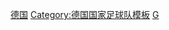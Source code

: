 {{National squad
|name      = 1970年世界杯足球赛西德参赛名单
|bg        = white
|fg        = black
|bordercolor=black
|country   = 西德
|team link = 德国国家足球队
|comp link = 1970年世界杯足球赛
|comp      = 1970年世界杯足球赛（季军）
|p1=[[塞普·迈尔|-{zh-hans:迈耶;zh-hk:美亞;zh-tw:邁耶;}-]]
|p2=[[霍斯特-迪特·霍特格斯|霍特格斯]]
|p3=[[卡爾-軒斯·舒萊寧加|舒萊寧加]]
|p4=[[弗朗茨·贝肯鲍尔|-{zh-hans:贝肯鲍尔;zh-hk:碧根鮑華;zh-tw:貝肯鮑爾;}-]]
|p5=[[威利·舒尔茨|舒尔茨]]
|p6=[[沃尔夫冈·韦伯|韦伯]]
|p7=[[贝尔蒂·福格茨|-{zh-hans:福格茨;zh-hk:福士;zh-tw:福格茨;}-]]
|p8=[[赫尔穆特·哈勒|哈勒]]
|p9=[[乌维·席勒|-{zh-cn:席勒;zh-hk:施拉;zh-tw:席勒;}-]] [[file:Captain sports.svg|10px|队长]]
|p10=[[西格弗里德·赫尔德|赫尔德]]
|p11=[[克劳斯·费希特尔|费希特尔]]
|p12=[[沃尔夫冈·奥弗拉特|奥弗拉特]]
|p13=[[盖德·穆勒|-{zh-cn:穆勒; zh-tw:穆勒; zh-hk:梅拿;}-]]
|p14=[[莱因哈德·利布达|利布达]]
|p15=[[贝恩德·帕茨克|帕茨克]]
|p16=[[马克斯·洛伦茨 (足球运动员)|洛伦茨]]
|p17=[[汉内斯·洛尔|洛尔]]
|p18=[[克劳斯-迪特尔·西洛夫|西洛夫]]
|p19=[[彼得·迪特里希|迪特里希]]
|p20=[[尤尔根·格拉博夫斯基|格拉博夫斯基]]
|p21=[[曼弗雷德·曼格利茨|曼格利茨]]
|p22=[[霍斯特·沃尔特|沃尔特]]
|coach=[[赫尔穆特·舍恩|舍恩]]
}}<noinclude>[[Category:1970年世界杯足球赛参赛名单模板|德国]]
[[Category:德国国家足球队模板]]
[[Category:國際足協世界盃德國參賽名單導航模板|G]]
</noinclude>